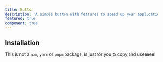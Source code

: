 ```yaml
---
title: Button
description: 'A simple button with features to speed up your application.'
featured: true
component: true
---
```


## Installation

This is not a `npm`, `yarn` or `pnpm` package, is just for you to copy and useeeee!
